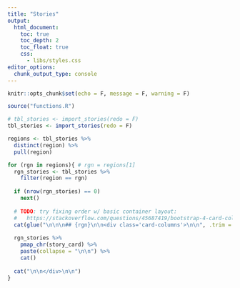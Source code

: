 ```yaml
---
title: "Stories"
output:
  html_document:
    toc: true
    toc_depth: 2
    toc_float: true
    css: 
      - libs/styles.css
editor_options: 
  chunk_output_type: console
---
```


```r
knitr::opts_chunk$set(echo = F, message = F, warning = F)
```

```r
source("functions.R")

# tbl_stories <- import_stories(redo = F)
tbl_stories <- import_stories(redo = F)

regions <- tbl_stories %>% 
  distinct(region) %>% 
  pull(region)

for (rgn in regions){ # rgn = regions[1]
  rgn_stories <- tbl_stories %>% 
    filter(region == rgn)
  
  if (nrow(rgn_stories) == 0) 
    next()
  
  # TODO: try fixing order w/ basic container layout: 
  #   https://stackoverflow.com/questions/45687419/bootstrap-4-card-columns-behaviour
  cat(glue("\n\n\n## {rgn}\n\n<div class='card-columns'>\n\n", .trim = F))
  
  rgn_stories %>% 
    pmap_chr(story_card) %>% 
    paste(collapse = "\n\n") %>% 
    cat()
  
  cat("\n\n</div>\n\n")
}
```
